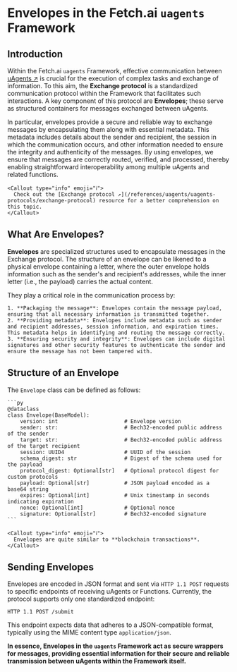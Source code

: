 
# Envelopes in the Fetch.ai `uagents` Framework

## Introduction

Within the Fetch.ai `uagents` Framework, effective communication between [uAgents ↗️](/guides/agents/getting-started/whats-an-agent) is crucial for the execution of complex tasks and exchange of information. To this aim, the **Exchange protocol** is a standardized communication protocol within the Framework that facilitates such interactions. A key component of this protocol are **Envelopes**; these serve as structured containers for messages exchanged between uAgents.

In particular, envelopes provide a secure and reliable way to exchange messages by encapsulating them along with essential metadata. This metadata includes details about the sender and recipient, the session in which the communication occurs, and other information needed to ensure the integrity and authenticity of the messages. By using envelopes, we ensure that messages are correctly routed, verified, and processed, thereby enabling straightforward interoperability among multiple uAgents and related functions.

    <Callout type="info" emoji="ℹ️">
      Check out the [Exchange protocol ↗️](/references/uagents/uagents-protocols/exchange-protocol) resource for a better comprehension on this topic.
    </Callout>

## What Are Envelopes?

**Envelopes** are specialized structures used to encapsulate messages in the Exchange protocol. The structure of an envelope can be likened to a physical envelope containing a letter, where the outer envelope holds information such as the sender's and recipient's addresses, while the inner letter (i.e., the payload) carries the actual content.

They play a critical role in the communication process by:

    1. **Packaging the message**: Envelopes contain the message payload, ensuring that all necessary information is transmitted together.
    2. **Providing metadata**: Envelopes include metadata such as sender and recipient addresses, session information, and expiration times. This metadata helps in identifying and routing the message correctly.
    3. **Ensuring security and integrity**: Envelopes can include digital signatures and other security features to authenticate the sender and ensure the message has not been tampered with.

## Structure of an Envelope

The `Envelope` class can be defined as follows:

    ```py
    @dataclass
    class Envelope(BaseModel):
        version: int                     # Envelope version
        sender: str:                     # Bech32-encoded public address of the sender
        target: str:                     # Bech32-encoded public address of the target recipient
        session: UUID4                   # UUID of the session
        schema_digest: str               # Digest of the schema used for the payload
        protocol_digest: Optional[str]   # Optional protocol digest for custom protocols
        payload: Optional[str]           # JSON payload encoded as a base64 string
        expires: Optional[int]           # Unix timestamp in seconds indicating expiration
        nonce: Optional[int]             # Optional nonce
        signature: Optional[str]         # Bech32-encoded signature
    ```

    <Callout type="info" emoji="ℹ️">
      Envelopes are quite similar to **blockchain transactions**.
    </Callout>

## Sending Envelopes

Envelopes are encoded in JSON format and sent via `HTTP 1.1 POST` requests to specific endpoints of receiving uAgents or Functions. Currently, the protocol supports only one standardized endpoint:

`HTTP 1.1 POST /submit`

This endpoint expects data that adheres to a JSON-compatible format, typically using the MIME content type `application/json`.

**In essence, Envelopes in the `uagents` Framework act as secure wrappers for messages, providing essential information for their secure and reliable transmission between uAgents within the Framework itself.**
